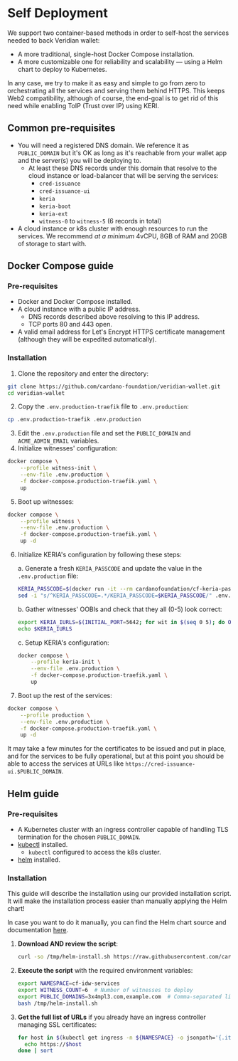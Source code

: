 # Self Deployment

We support two container-based methods in order to self-host the services needed to back Veridian wallet:
- A more traditional, single-host Docker Compose installation.
- A more customizable one for reliability and scalability — using a Helm chart to deploy to Kubernetes.

In any case, we try to make it as easy and simple to go from zero to orchestrating all the services and serving them behind HTTPS.
This keeps Web2 compatibility, although of course, the end-goal is to get rid of this need while enabling ToIP (Trust over IP) using KERI. 

## Common pre-requisites

- You will need a registered DNS domain. We reference it as `PUBLIC_DOMAIN` but it's OK as long as it's reachable from your wallet app and the server(s) you will be deploying to.
  - At least these DNS records under this domain that resolve to the cloud instance or load-balancer that will be serving the services:
    - `cred-issuance`
    - `cred-issuance-ui`
    - `keria`
    - `keria-boot`
    - `keria-ext`
    - `witness-0` to `witness-5` (6 records in total)
- A cloud instance or k8s cluster with enough resources to run the services. We recommend _at a minimum_ 4vCPU, 8GB of RAM and 20GB of storage to start with.

## Docker Compose guide

### Pre-requisites

- Docker and Docker Compose installed.
- A cloud instance with a public IP address.
  - DNS records described above resolving to this IP address.
  - TCP ports 80 and 443 open.
- A valid email address for Let's Encrypt HTTPS certificate management (although they will be expedited automatically).

### Installation

1. Clone the repository and enter the directory:
```bash
git clone https://github.com/cardano-foundation/veridian-wallet.git
cd veridian-wallet
```
2. Copy the `.env.production-traefik` file to `.env.production`:
```bash
cp .env.production-traefik .env.production
```
3. Edit the `.env.production` file and set the `PUBLIC_DOMAIN` and `ACME_ADMIN_EMAIL` variables.
4. Initialize witnesses' configuration:
```bash
docker compose \
    --profile witness-init \
    --env-file .env.production \
    -f docker-compose.production-traefik.yaml \
    up
```
5. Boot up witnesses:
```bash
docker compose \
    --profile witness \
    --env-file .env.production \
    -f docker-compose.production-traefik.yaml \
    up -d
```
6. Initialize KERIA's configuration by following these steps:

    a. Generate a fresh `KERIA_PASSCODE` and update the value in the `.env.production` file:
    ```bash
    KERIA_PASSCODE=$(docker run -it --rm cardanofoundation/cf-keria-passcode-gen)
    sed -i "s/^KERIA_PASSCODE=.*/KERIA_PASSCODE=$KERIA_PASSCODE/" .env.production
    ```

    b. Gather witnesses' OOBIs and check that they all (0-5) look correct:
    ```bash
    export KERIA_IURLS=$(INITIAL_PORT=5642; for wit in $(seq 0 5); do OOBI=$(docker compose -f docker-compose.production-traefik.yaml logs witness-$wit 2>/dev/null | grep Witness.wit | awk '{print $NF}'); echo http://witness-$wit:$(( INITIAL_PORT + wit ))/oobi/${OOBI}/controller?role=witness; done | xargs echo)
    echo $KERIA_IURLS
    ```

    c. Setup KERIA's configuration:
    ```bash
    docker compose \
        --profile keria-init \
        --env-file .env.production \
        -f docker-compose.production-traefik.yaml \
        up
    ```
7. Boot up the rest of the services:
```bash
docker compose \
    --profile production \
    --env-file .env.production \
    -f docker-compose.production-traefik.yaml \
    up -d
```

It may take a few minutes for the certificates to be issued and put in place, and for the services to be fully operational, but at this point you should be able to access the services at URLs like `https://cred-issuance-ui.$PUBLIC_DOMAIN`. 


## Helm guide

### Pre-requisites

- A Kubernetes cluster with an ingress controller capable of handling TLS termination for the chosen `PUBLIC_DOMAIN`.
- [kubectl](https://kubernetes.io/docs/tasks/tools/#kubectl) installed.
  - `kubectl` configured to access the k8s cluster.
- [helm](https://helm.sh) installed.

### Installation

This guide will describe the installation using our provided installation script.
It will make the installation process easier than manually applying the Helm chart!

In case you want to do it manually, you can find the Helm chart source and documentation [here](https://github.com/cardano-foundation/cf-helm-charts/tree/main/charts/cf-idw).

1. **Download AND review the script**:
   ```sh
   curl -so /tmp/helm-install.sh https://raw.githubusercontent.com/cardano-foundation/cf-helm-charts/refs/heads/main/charts/cf-idw/helm-install.sh
   ```

2. **Execute the script** with the required environment variables:
   ```sh
   export NAMESPACE=cf-idw-services
   export WITNESS_COUNT=6  # Number of witnesses to deploy
   export PUBLIC_DOMAINS=3x4mpl3.com,example.com  # Comma-separated list of public domains where the deployment will be served from
   bash /tmp/helm-install.sh
   ```

3. **Get the full list of URLs** if you already have an ingress controller managing SSL certificates:
   ```sh
   for host in $(kubectl get ingress -n ${NAMESPACE} -o jsonpath='{.items[*].spec.rules[*].host}'); do
     echo https://$host
   done | sort
   ```
